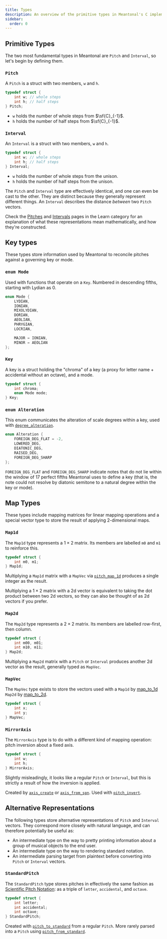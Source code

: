 ```yaml
---
title: Types
description: An overview of the primitive types in Meantonal's C implementation.
sidebar:
  order: 0
---
```


## Primitive Types

The two most fundamental types in Meantonal are `Pitch` and `Interval`, so let's begin by defining them.

### `Pitch`

A `Pitch` is a struct with two members, `w` and `h`.

```c
typedef struct {
    int w; // whole steps
    int h; // half steps
} Pitch;
```

- `w` holds the number of whole steps from $\sf{C}_{-1}$.
- `h` holds the number of half steps from $\sf{C}_{-1}$.

### `Interval`

An `Interval` is a struct with two members, `w` and `h`.

```c
typedef struct {
    int w; // whole steps
    int h; // half steps
} Interval;
```

- `w` holds the number of whole steps from the unison.
- `h` holds the number of half steps from the unison.

The `Pitch` and `Interval` type are effectively identical, and one can even be cast to the other. They are distinct because they generally represent different things. An `Interval` describes the distance *between* two `Pitch` vectors.

Check the [Pitches](/learn/pitch) and [Intervals](/learn/intervals) pages in the Learn category for an explanation of what these representations mean mathematically, and how they're constructed.

## Key types

These types store information used by Meantonal to reconcile pitches against a governing key or mode.

### `enum Mode`

Used with functions that operate on a `Key`. Numbered in descending fifths, starting with Lydian as 0.

```c
enum Mode {
    LYDIAN,
    IONIAN,
    MIXOLYDIAN,
    DORIAN,
    AEOLIAN,
    PHRYGIAN,
    LOCRIAN,

    MAJOR = IONIAN,
    MINOR = AEOLIAN
};
```

### `Key`

A key is a struct holding the "chroma" of a key (a proxy for letter name + accidental without an octave), and a mode.

```c
typedef struct {
    int chroma;
    enum Mode mode;
} Key;
```

### `enum Alteration`

This enum communicates the alteration of scale degrees within a key, used with [`degree_alteration`](/c/key/#degree_alteration).

```c
enum Alteration {
    FOREIGN_DEG_FLAT = -2,
    LOWERED_DEG,
    DIATONIC_DEG,
    RAISED_DEG,
    FOREIGN_DEG_SHARP
};
```

`FOREIGN_DEG_FLAT` and `FOREIGN_DEG_SHARP` indicate notes that do not lie within the window of 17 perfect fifths Meantonal uses to define a key (that is, the note could not resolve by diatonic semitone to a natural degree within the key or mode).

## Map Types

These types include mapping matrices for linear mapping operations and a special vector type to store the result of applying 2-dimensional maps.

### `Map1d`

The `Map1d` type represents a $1\times2$ matrix. Its members are labelled `m0` and `m1` to reinforce this.

```c
typedef struct {
    int m0, m1;
} Map1d;
```

Multiplying a `Map1d` matrix with a `MapVec` via [`pitch_map_1d`](/c/map/map_to_1d) produces a single integer as the result.

Multiplying a $1\times2$ matrix with a 2d vector is equivalent to taking the dot product between two 2d vectors, so they can also be thought of as 2d vectors if you prefer.


### `Map2d`

The `Map2d` type represents a $2\times2$ matrix. Its members are labelled row-first, then column.

```c
typedef struct {
    int m00, m01;
    int m10, m11;
} Map2d;
```

Multiplying a `Map2d` matrix with a `Pitch` or `Interval` produces another 2d vector as the result, generally typed as `MapVec`.

### `MapVec`

The `MapVec` type exists to store the vectors used with a `Map1d` by [map_to_1d](/c/map/#map_to_1d) `Map2d` by [map_to_2d](/c/map/#map_to_2d).

```c
typedef struct {
    int x;
    int y;
} MapVec;
```

### `MirrorAxis`

The `MirrorAxis` type is to do with a different kind of mapping operation: pitch inversion about a fixed axis.

```c
typedef struct {
    int w;
    int h;
} MirrorAxis;
```

Slightly misleadingly, it looks like a regular `Pitch` or `Interval`, but this is strictly a result of how the inversion is applied.

Created by [`axis_create`](/c/pitch/#axis_create) or [`axis_from_spn`](/c/pitch/#axis_from_spn). Used with [`pitch_invert`](/c/pitch/#pitch_invert).

## Alternative Representations

The following types store alternative representations of `Pitch` and `Interval` vectors. They correspond more closely with natural language, and can therefore potentially be useful as:
- An intermediate type on the way to pretty printing information about a group of musical objects to the end user.
- An intermediate type on the way to rendering standard notation.
- An intermediate parsing target from plaintext before converting into `Pitch` or `Interval` vectors.

### `StandardPitch`

The `StandardPitch` type stores pitches in effectively the same fashion as [Scientific Pitch Notation](https://en.wikipedia.org/wiki/Scientific_pitch_notation): as a triple of `letter`, `accidental`, and `octave`.

```c
typedef struct {
    int letter;
    int accidental;
    int octave;
} StandardPitch;
```

Created with [`pitch_to_standard`](/c/pitch/#pitch_to_standard) from a regular `Pitch`. More rarely parsed into a `Pitch` using [`pitch_from_standard`](/c/pitch/#pitch_from_standard).
